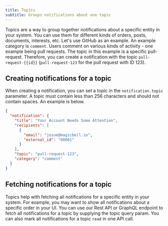 ```yaml
---
title: Topics
subtitle: Groups notifications about one topic
---
```


Topics are a way to group together notifications about a specific entity in your system. You can use them for different kinds of orders,
posts, documents, interests, etc. Let's use GitHub as an example. An example category is `comment`. Users comment on
various kinds of activity - one example being pull requests. The topic in this example is a specific pull-request. Therefore,
you can create a notification with the topic `pull-request-{{id}}` (`pull-request-123` for the pull request with ID 123).

## Creating notifications for a topic

When creating a notification, you can set a topic in the `notification.topic` parameter. A topic must contain
less than 256 characters and should not contain spaces. An example is below.

```json hideHeader
{
  "notification": {
    "title": "Your Account Needs Some Attention",
    "recipients": [
      {
        "email": "josue@magicbell.io",
        "external_id": "00001"
      }
    ],
    "topic": "pull-request-123",
    "category": "comment"
  }
}
```

## Fetching notifications for a topic

Topics help with fetching all notifications for a specific entity in your system.
For example, you may want to show all notifications about a specific order in your UI.
You can use our Rest API or GraphQL endpoint to fetch all notifications for a topic by supplying the topic query param.
You can also mark all notifications for a topic `read` in one API call.
